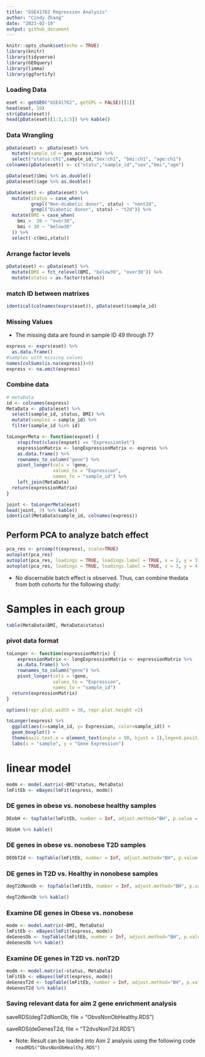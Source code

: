```yaml
---
title: "GSE41762 Regression Analysis"
author: "Cindy Zhang"
date: "2023-02-19"
output: github_document
---
```


```r
knitr::opts_chunk$set(echo = TRUE)
library(knitr)
library(tidyverse)
library(GEOquery)
library(limma)
library(ggfortify)
```

### Loading Data
```r
eset <- getGEO("GSE41762", getGPL = FALSE)[[1]]
head(eset, 10)
str(pData(eset))
head(pData(eset)[1:3,1:5]) %>% kable()
```
### Data Wrangling
```r
pData(eset) <- pData(eset) %>%
  mutate(sample_id = geo_accession) %>% 
  select("status:ch1",sample_id,"Sex:ch1", "bmi:ch1", "age:ch1") 
colnames(pData(eset)) <- c("statu","sample_id","sex","bmi","age")

pData(eset)$bmi %>% as.double()
pData(eset)$age %>% as.double()

pData(eset) <- pData(eset) %>% 
  mutate(status = case_when(
         grepl("Non-diabetic donor", statu) ~ "nont2d",
         grepl("Diabetic donor", statu) ~ "t2d")) %>%
  mutate(BMI = case_when(
    bmi >  30 ~ "over30",
    bmi < 30 ~ "below30"
  )) %>% 
  select(-c(bmi,statu))
```
### Arrange factor levels
```r
pData(eset) <- pData(eset) %>% 
  mutate(BMI = fct_relevel(BMI, "below30", "over30")) %>% 
  mutate(status = as.factor(status))
```
### match ID between matrixes
```r
identical(colnames(exprs(eset)), pData(eset)$sample_id)
```
### Missing Values 
* The missing data are found in sample ID 49 through 77 
```r
express <- exprs(eset) %>% 
  as.data.frame() 
#samples with missing values 
names(colSums(is.na(express))>0)
express <- na.omit(express)
```
### Combine data
```r
# metaData
id <- colnames(express)
MetaData <- pData(eset) %>% 
  select(sample_id, status, BMI) %>% 
  mutate(samples = sample_id) %>% 
  filter(sample_id %in% id)

toLongerMeta <- function(expset) {
    stopifnot(class(expset) == "ExpressionSet")
    expressionMatrix <- longExpressionMatrix <- express %>% 
    as.data.frame() %>%
    rownames_to_column("gene") %>%
    pivot_longer(cols = !gene, 
                 values_to = "Expression",
                 names_to = "sample_id") %>%
    left_join(MetaData)
  return(expressionMatrix)
}

joint <- toLongerMeta(eset)
head(joint, 3) %>% kable()
identical(MetaData$sample_id, colnames(express))
```
## Perform PCA to analyze batch effect
```r
pca_res <- prcomp(t(express), scale=TRUE)
autoplot(pca_res)
autoplot(pca_res, loadings = TRUE, loadings.label = TRUE, x = 2, y = 3)
autoplot(pca_res, loadings = TRUE, loadings.label = TRUE, x = 3, y = 4)
```
* No discernable batch effect is observed. Thus, can combine thedata from both cohorts for the following study: 

# Samples in each group
```r
table(MetaData$BMI, MetaData$status)
```
### pivot data format 
```r
toLonger <- function(expressionMatrix) {
    expressionMatrix <- longExpressionMatrix <- expressionMatrix %>% 
    as.data.frame() %>%
    rownames_to_column("gene") %>%
    pivot_longer(cols = !gene, 
                 values_to = "Expression",
                 names_to = "sample_id") 
  return(expressionMatrix)
}

options(repr.plot.width = 30, repr.plot.height =2)

toLonger(express) %>% 
  ggplot(aes(x=sample_id, y= Expression, color=sample_id)) +
  geom_boxplot() + 
  theme(axis.text.x = element_text(angle = 90, hjust = 1),legend.position = "none") + 
  labs(x = "sample", y = "Gene Expression") 
```
# linear model
```r
modm <- model.matrix(~BMI*status, MetaData)
lmFitEb <- eBayes(lmFit(express, modm))
```
### DE genes in obese vs. nonobese healthy samples
```r
DEobH <- topTable(lmFitEb, number = Inf, adjust.method="BH", p.value = 0.05, coef= "BMIover30")

DEobH %>% kable()
```
### DE genes in obese vs. nonobese T2D samples
```r
DEObT2d <- topTable(lmFitEb, number = Inf, adjust.method="BH", p.value = 0.05, coef= "BMIover30:statust2d") 
```
### DE genes in T2D vs. Healthy in nonobese samples
```r
degT2dNonOb <- topTable(lmFitEb, number = Inf, adjust.method="BH", p.value = 0.05, coef= "statust2d")

degT2dNonOb %>% kable()
```
### Examine DE genes in Obese vs. nonobese   
```r
modm <- model.matrix(~BMI, MetaData)
lmFitEb <- eBayes(lmFit(express, modm))
deGenesOb <- topTable(lmFitEb, number = Inf, adjust.method="BH", p.value = 0.05, coef= "BMIover30")
deGenesOb %>% kable()

```
### Examine DE genes in T2D vs. nonT2D 
```r
modm <- model.matrix(~status, MetaData)
lmFitEb <- eBayes(lmFit(express, modm))
deGenesT2d <- topTable(lmFitEb, number = Inf, adjust.method="BH", p.value = 0.05, coef= "statust2d")
deGenesT2d %>% kable()
```
### Saving relevant data for aim 2 gene enrichment analysis

saveRDS(degT2dNonOb, file = "ObvsNonObHealthy.RDS") 

saveRDS(deGenesT2d, file = "T2dvsNonT2d.RDS")

* Note: Result can be loaded into Aim 2 analysis using the following code `readRDS("ObvsNonObHealthy.RDS")` 





